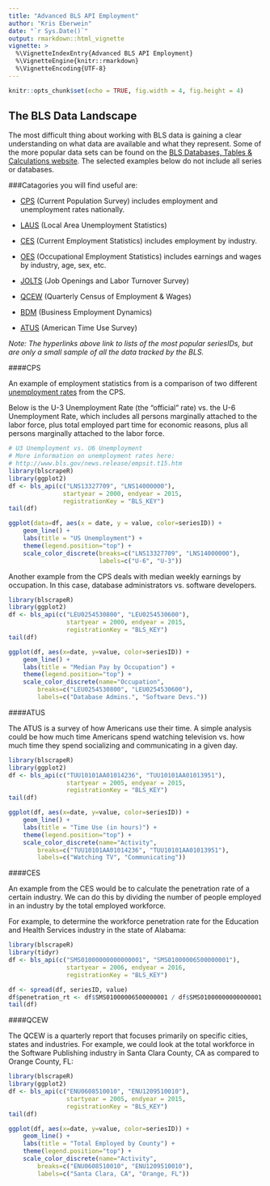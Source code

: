 ```yaml
---
title: "Advanced BLS API Employment"
author: "Kris Eberwein"
date: "`r Sys.Date()`"
output: rmarkdown::html_vignette
vignette: >
  %\VignetteIndexEntry{Advanced BLS API Employment}
  %\VignetteEngine{knitr::rmarkdown}
  %\VignetteEncoding{UTF-8}
---
```

```r
knitr::opts_chunk$set(echo = TRUE, fig.width = 4, fig.height = 4)
```

## The BLS Data Landscape

The most difficult thing about working with BLS data is gaining a clear understanding on what data are available and what they represent. Some of the more popular data sets can be found on the [BLS Databases, Tables & Calculations website](http://www.bls.gov/data/). The selected examples below do not include all series or databases.

###Catagories you will find useful are:

* [CPS](http://data.bls.gov/cgi-bin/surveymost?ln) (Current Population Survey) includes employment and unemployment rates nationally.

* [LAUS](http://data.bls.gov/cgi-bin/surveymost?la) (Local Area Unemployment Statistics)

* [CES](http://data.bls.gov/cgi-bin/surveymost?ce) (Current Employment Statistics) includes employment by industry.

* [OES](http://beta.bls.gov/dataQuery/find?fq=survey:[oe]&q=oe) (Occupational Employment Statistics) includes earnings and wages by industry, age, sex, etc.

* [JOLTS](http://data.bls.gov/cgi-bin/surveymost?jt) (Job Openings and Labor Turnover Survey)

* [QCEW](http://data.bls.gov/cgi-bin/surveymost?en) (Quarterly Census of Employment & Wages)

* [BDM](http://data.bls.gov/cgi-bin/surveymost?bd) (Business Employment Dynamics)

* [ATUS](http://data.bls.gov/cgi-bin/surveymost?tu) (American Time Use Survey)

*Note: The hyperlinks above link to lists of the most popular seriesIDs, but are only a small sample of all the data tracked by the BLS.*

####CPS

An example of employment statistics from is a comparison of two different [unemployment rates](http://www.bls.gov/news.release/empsit.t15.htm) from the CPS. 

Below is the U-3 Unemployment Rate (the "official" rate) vs. the U-6 Unemployment Rate, which includes all persons marginally attached to the labor force, plus total employed part time for economic reasons, plus all persons marginally attached to the labor force.

```r
# U3 Unemployment vs. U6 Unemployment
# More information on unemployment rates here:
# http://www.bls.gov/news.release/empsit.t15.htm
library(blscrapeR)
library(ggplot2)
df <- bls_api(c("LNS13327709", "LNS14000000"),
               startyear = 2000, endyear = 2015,
               registrationKey = "BLS_KEY")
tail(df)

ggplot(data=df, aes(x = date, y = value, color=seriesID)) + 
    geom_line() +
    labs(title = "US Unemployment") +
    theme(legend.position="top") +
    scale_color_discrete(breaks=c("LNS13327709", "LNS14000000"),
                         labels=c("U-6", "U-3"))
```


Another example from the CPS deals with median weekly earnings by occupation. In this case, database administrators vs. software developers.

```r
library(blscrapeR)
library(ggplot2)
df <- bls_api(c("LEU0254530800", "LEU0254530600"),
                startyear = 2000, endyear = 2015,
                registrationKey = "BLS_KEY")
tail(df)

ggplot(df, aes(x=date, y=value, color=seriesID)) +
    geom_line() +
    labs(title = "Median Pay by Occupation") +
    theme(legend.position="top") +
    scale_color_discrete(name="Occupation",
        breaks=c("LEU0254530800", "LEU0254530600"),
        labels=c("Database Admins.", "Software Devs."))
```


####ATUS

The ATUS is a survey of how Americans use their time. A simple analysis could be how much time Americans spend watching television vs. how much time they spend socializing and communicating in a given day.

```r
library(blscrapeR)
library(ggplot2)
df <- bls_api(c("TUU10101AA01014236", "TUU10101AA01013951"),
                startyear = 2005, endyear = 2015,
                registrationKey = "BLS_KEY")
tail(df)

ggplot(df, aes(x=date, y=value, color=seriesID)) +
    geom_line() +
    labs(title = "Time Use (in hours)") +
    theme(legend.position="top") +
    scale_color_discrete(name="Activity",
        breaks=c("TUU10101AA01014236", "TUU10101AA01013951"),
        labels=c("Watching TV", "Communicating"))
```


####CES

An example from the CES would be to calculate the penetration rate of a certain industry. We can do this by dividing the number of people employed in an industry by the total employed workforce.

For example, to determine the workforce penetration rate for the Education and Health Services industry in the state of Alabama:

```r
library(blscrapeR)
library(tidyr)
df <- bls_api(c("SMS01000000000000001", "SMS01000006500000001"),
                startyear = 2006, endyear = 2016,
                registrationKey = "BLS_KEY")

df <- spread(df, seriesID, value)
df$penetration_rt <- df$SMS01000006500000001 / df$SMS01000000000000001
tail(df)
```

####QCEW

The QCEW is a quarterly report that focuses primarily on specific cities, states and industries. For example, we could look at the total workforce in the Software Publishing industry in Santa Clara County, CA as compared to Orange County, FL:

```r
library(blscrapeR)
library(ggplot2)
df <- bls_api(c("ENU0608510010", "ENU1209510010"),
                startyear = 2005, endyear = 2015,
                registrationKey = "BLS_KEY")
tail(df)

ggplot(df, aes(x=date, y=value, color=seriesID)) +
    geom_line() +
    labs(title = "Total Employed by County") +
    theme(legend.position="top") +
    scale_color_discrete(name="Activity",
        breaks=c("ENU0608510010", "ENU1209510010"),
        labels=c("Santa Clara, CA", "Orange, FL"))
```
